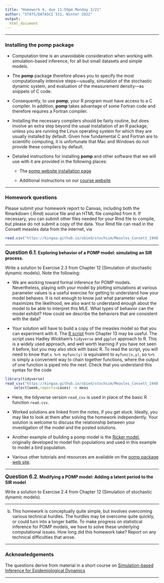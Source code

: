 ```yaml
---
title: "Homework 6, due 11:59pm Monday 3/21"
author: "STATS/DATASCI 531, Winter 2022"
output:
  html_document
---
```


\newcommand\prob{\mathbb{P}}
\newcommand\E{\mathbb{E}}
\newcommand\var{\mathrm{Var}}
\newcommand\cov{\mathrm{Cov}}
\newcommand\data[1]{#1^*}

--------


### Installing the **pomp** package


* Computation time is an unavoidable consideration when working with simulation-based inference, for all but small datasets and simple models. 

* The **pomp** package therefore allows you to specify the most computationally intensive steps---usually, simulation of the stochastic dynamic system, and evaluation of the measurement density---as snippets of C code. 

* Consequently, to use **pomp**, your R program must have access to a C compiler. In addition, **pomp** takes advantage of some Fortran code and therefore requires a Fortran compiler. 

* Installing the necessary compilers should be fairly routine, but does involve an extra step beyond the usual installation of an R package, unless you are running the Linux operating system for which they are usually installed by default. Given how fundamental C and Fortran are to scientific computing, it is unfortunate that Mac and Windows do not provide these compilers by default.

* Detailed instructions for installing **pomp** and other software that we will use with it are provided in the following places:

    + The [pomp website installation page](https://kingaa.github.io/pomp/install.html)

    + Additional instructions on our [course website](https://ionides.github.io/531w22/pomp_prep/index.html)

-----------------


### Homework questions

Please submit your homework report to Canvas, including both the Rmarkdown (.Rmd) source file and an HTML file compiled from it.  If necessary, you can submit other files needed for your Rmd file to compile, but please do not submit a copy of the data. Your Rmd file can read in the Consett measles data from the internet, via
```r
read.csv("https://kingaa.github.io/sbied/stochsim/Measles_Consett_1948.csv") 
```
------------

**<big>Question 6.1</big>. Exploring behavior of a POMP model: simulating an SIR process.**

Write a solution to Exercise 2.3 from Chapter 12 (Simulation of stochastic dynamic models). Note the following:

* We are working toward formal inference for POMP models. Nevertheless, playing with your model by plotting simulations at various parameter values is a useful exercise for getting to understand how your model behaves. It is not enough to know just what parameter value maximizes the likelihood, we also want to understand enough about the model to be able to interpret this MLE. What types of behavior can the model exhibit? How could we describe the behaviors that are consistent with the data?

* Your solution will have to build a copy of the measles model so that you can experiment with it. The [R script](../13/main.R) from Chapter 13 may be useful. The script uses Hadley Wickham's `tidyverse` and `ggplot` approach to R. This is a widely used approach, and well worth learning if you have not seen it before, but you may also stick with basic R. To read the script, you will need to know that `x %>% myfunc(y)` is equivalent to `myfunc(x,y)`, so `%>%` is simply a convenient way to chain together functions, where the output of one function is piped into the next. Check that you understand this syntax for the code 
```r
library(tidyverse)
read_csv("https://kingaa.github.io/sbied/stochsim/Measles_Consett_1948.csv") %>%
    select(week,reports=cases) -> meas
```

* Here, the tidyverse version `read_csv` is used in place of the basic R function `read.csv`.

* Worked solutions are linked from the notes, if you get stuck. Ideally, you may like to look at them after solving the homework independently. Your solution is welcome to discuss the relationship between your investigation of the model and the posted solutions. 

* Another example of building a pomp model is the [Ricker model](https://kingaa.github.io/sbied/intro/ricker.html), originally developed to model fish populations and used in this example to model a bird population.

* Various other tutorials and resources are available on the [pomp package web site](https://kingaa.github.io/pomp/docs.html).

----------

**<big>Question 6.2</big>. Modifying a POMP model: Adding a latent period to the SIR model**

Write a solution to Exercise 2.4 from Chapter 12 (Simulation of stochastic dynamic models).


----------

(b) This homework is conceptually quite simple, but involves overcoming various technical hurdles. The hurdles may be overcome quite quickly, or could turn into a longer battle. To make progress on statistical inference for POMP models, we have to solve these underlying computational issues. How long did this homework take? Report on any technical difficulties that arose.


---------------

### Acknowledgements

The questions derive from material in a short course on [Simulation-based Inference for Epidemiological Dynamics](http://kingaa.github.io/sbied/index.html)

---------------




